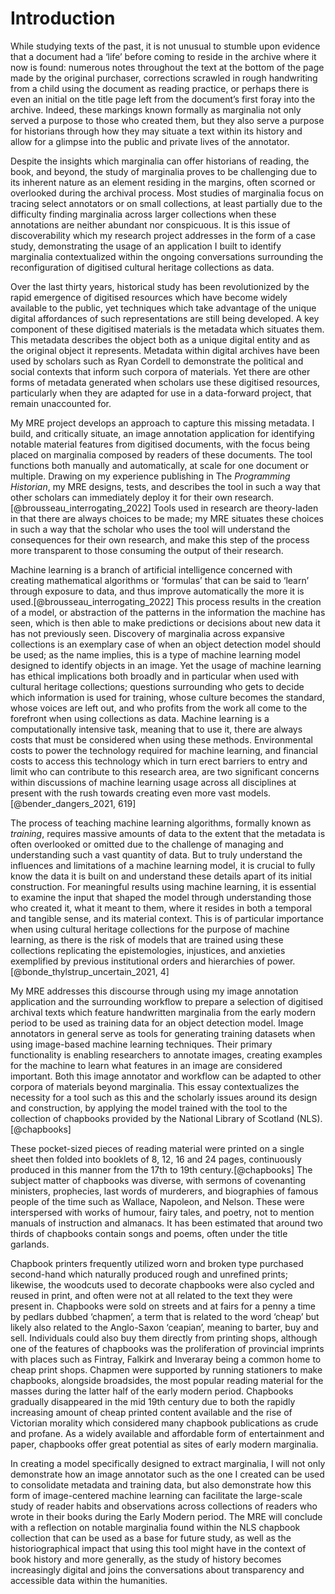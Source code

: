 # Introduction {#intro}
While studying texts of the past, it is not unusual to stumble upon evidence that a document had a 'life' before coming to reside in the archive where it now is found: numerous notes throughout the text at the bottom of the page made by the original purchaser, corrections scrawled in rough handwriting from a child using the document as reading practice, or perhaps there is even an initial on the title page left from the document's first foray into the archive. Indeed, these markings known formally as marginalia not only served a purpose to those who created them, but they also serve a purpose for historians through how they may situate a text within its history and allow for a glimpse into the public and private lives of the annotator.

Despite the insights which marginalia can offer historians of reading, the book, and beyond, the study of marginalia proves to be challenging due to its inherent nature as an element residing in the margins, often scorned or overlooked during the archival process. Most studies of marginalia focus on tracing select annotators or on small collections, at least partially due to the difficulty finding marginalia across larger collections when these annotations are neither abundant nor conspicuous. It is this issue of discoverability which my research project addresses in the form of a case study, demonstrating the usage of an application I built to identify marginalia contextualized within the ongoing conversations surrounding the reconfiguration of digitised cultural heritage collections as data.

Over the last thirty years, historical study has been revolutionized by the rapid emergence of digitised resources which have become widely available to the public, yet techniques which take advantage of the unique digital affordances of such representations are still being developed. A key component of these digitised materials is the metadata which situates them. This metadata describes the object both as a unique digital entity and as the original object it represents. Metadata within digital archives have been used by scholars such as Ryan Cordell to demonstrate the political and social contexts that inform such corpora of materials. Yet there are other forms of metadata generated when scholars use these digitised resources, particularly when they are adapted for use in a data-forward project, that remain unaccounted for.

My MRE project develops an approach to capture this missing metadata. I build, and critically situate, an image annotation application for identifying notable material features from digitised documents, with the focus being placed on marginalia composed by readers of these documents. The tool functions both manually and automatically, at scale for one document or multiple. Drawing on my experience publishing in The *Programming Historian*, my MRE designs, tests, and describes the tool in such a way that other scholars can immediately deploy it for their own research.[@brousseau_interrogating_2022] Tools used in research are theory-laden in that there are always choices to be made; my MRE situates these choices in such a way that the scholar who uses the tool will understand the consequences for their own research, and make this step of the process more transparent to those consuming the output of their research.

Machine learning is a branch of artificial intelligence concerned with creating mathematical algorithms or 'formulas' that can be said to 'learn' through exposure to data, and thus improve automatically the more it is used.[@brousseau_interrogating_2022] This process results in the creation of a model, or abstraction of the patterns in the information the machine has seen, which is then able to make predictions or decisions about new data it has not previously seen. Discovery of marginalia across expansive collections is an exemplary case of when an object detection model should be used; as the name implies, this is a type of machine learning model designed to identify objects in an image. Yet the usage of machine learning has ethical implications both broadly and in particular when used with cultural heritage collections; questions surrounding who gets to decide which information is used for training, whose culture becomes the standard, whose voices are left out, and who profits from the work all come to the forefront when using collections as data. Machine learning is a computationally intensive task, meaning that to use it, there are always costs that must be considered when using these methods. Environmental costs to power the technology required for machine learning, and financial costs to access this technology which in turn erect barriers to entry and limit who can contribute to this research area, are two significant concerns within discussions of machine learning usage across all disciplines at present with the rush towards creating even more vast models.[@bender_dangers_2021, 619]

The process of teaching machine learning algorithms, formally known as *training*, requires massive amounts of data to the extent that the metadata is often overlooked or omitted due to the challenge of managing and understanding such a vast quantity of data. But to truly understand the influences and limitations of a machine learning model, it is crucial to fully know the data it is built on and understand these details apart of its initial construction. For meaningful results using machine learning, it is essential to examine the input that shaped the model through understanding those who created it, what it meant to them, where it resides in both a temporal and tangible sense, and its material context. This is of particular importance when using cultural heritage collections for the purpose of machine learning, as there is the risk of models that are trained using these collections replicating the epistemologies, injustices, and anxieties exemplified by previous institutional orders and hierarchies of power.[@bonde_thylstrup_uncertain_2021, 4]

My MRE addresses this discourse through using my image annotation application and the surrounding workflow to prepare a selection of digitised archival texts which feature handwritten marginalia from the early modern period to be used as training data for an object detection model. Image annotators in general serve as tools for generating training datasets when using image-based machine learning techniques. Their primary functionality is enabling researchers to annotate images, creating examples for the machine to learn what features in an image are considered important. Both this image annotator and workflow can be adapted to other corpora of materials beyond marginalia. This essay contextualizes the necessity for a tool such as this and the scholarly issues around its design and construction, by applying the model trained with the tool to the collection of chapbooks provided by the National Library of Scotland (NLS).[@chapbooks]

These pocket-sized pieces of reading material were printed on a single sheet then folded into booklets of 8, 12, 16 and 24 pages, continuously produced in this manner from the 17th to 19th century.[@chapbooks] The subject matter of chapbooks was diverse, with sermons of covenanting ministers, prophecies, last words of murderers, and biographies of famous people of the time such as Wallace, Napoleon, and Nelson. These were interspersed with works of humour, fairy tales, and poetry, not to mention manuals of instruction and almanacs. It has been estimated that around two thirds of chapbooks contain songs and poems, often under the title garlands.

Chapbook printers frequently utilized worn and broken type purchased second-hand which naturally produced rough and unrefined prints; likewise, the woodcuts used to decorate chapbooks were also cycled and reused in print, and often were not at all related to the text they were present in. Chapbooks were sold on streets and at fairs for a penny a time by pedlars dubbed 'chapmen', a term that is related to the word 'cheap' but likely also related to the Anglo-Saxon 'ceapian', meaning to barter, buy and sell. Individuals could also buy them directly from printing shops, although one of the features of chapbooks was the proliferation of provincial imprints with places such as Fintray, Falkirk and Inveraray being a common home to cheap print shops. Chapmen were supported by running stationers to make chapbooks, alongside broadsides, the most popular reading material for the masses during the latter half of the early modern period. Chapbooks gradually disappeared in the mid 19th century due to both the rapidly increasing amount of cheap printed content available and the rise of Victorian morality which considered many chapbook publications as crude and profane. As a widely available and affordable form of entertainment and paper, chapbooks offer great potential as sites of early modern marginalia.

In creating a model specifically designed to extract marginalia, I will not only demonstrate how an image annotator such as the one I created can be used to consolidate metadata and training data, but also demonstrate how this form of image-centered machine learning can facilitate the large-scale study of reader habits and observations across collections of readers who wrote in their books during the Early Modern period. The MRE will conclude with a reflection on notable marginalia found within the NLS chapbook collection that can be used as a base for future study, as well as the historiographical impact that using this tool might have in the context of book history and more generally, as the study of history becomes increasingly digital and joins the conversations about transparency and accessible data within the humanities.